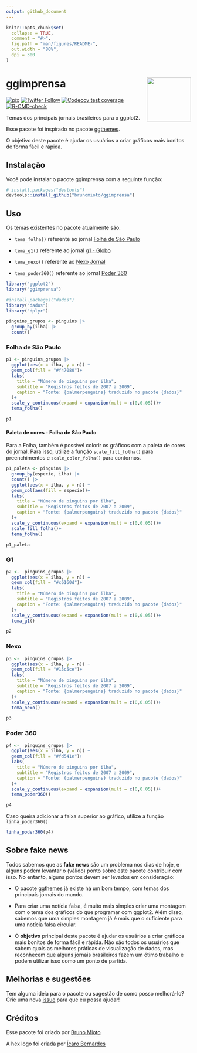 ```yaml
---
output: github_document
---
```


<!-- README.md is generated from README.Rmd. Please edit that file -->

```r
knitr::opts_chunk$set(
  collapse = TRUE,
  comment = "#>",
  fig.path = "man/figures/README-",
  out.width = "80%",
  dpi = 300
)
```

# **ggimprensa** <img src="man/figures/logo.png" align="right" height="120" />

<!-- badges: start -->
[![pix](https://img.shields.io/badge/Apoie%20com-PIX-brightgreen)](https://www.brunomioto.com.br/pix)
[![Twitter Follow](https://img.shields.io/twitter/follow/BrunoHMioto?color=%2315202B&label=Seguir%20%40BrunoHMioto&style=social)](https://twitter.com/BrunoHMioto)
[![Codecov test coverage](https://codecov.io/gh/brunomioto/ggimprensa/branch/master/graph/badge.svg)](https://app.codecov.io/gh/brunomioto/ggimprensa?branch=master)
[![R-CMD-check](https://github.com/brunomioto/ggimprensa/actions/workflows/R-CMD-check.yaml/badge.svg)](https://github.com/brunomioto/ggimprensa/actions/workflows/R-CMD-check.yaml)
<!-- badges: end -->

Temas dos principais jornais brasileiros para o ggplot2.

Esse pacote foi inspirado no pacote [ggthemes](https://github.com/jrnold/ggthemes).

O objetivo deste pacote é ajudar os usuários a criar gráficos mais bonitos de forma fácil e rápida.

## Instalação

Você pode instalar o pacote ggimprensa com a seguinte função:

``` r
# install.packages("devtools")
devtools::install_github("brunomioto/ggimprensa")
```

## Uso

Os temas existentes no pacote atualmente são:

- `tema_folha()` referente ao jornal [Folha de São Paulo](https://www.folha.uol.com.br/)  

- `tema_g1()` referente ao jornal [g1 - Globo](https://g1.globo.com/)

- `tema_nexo()` referente ao [Nexo Jornal](https://www.nexojornal.com.br/)

- `tema_poder360()` referente ao jornal [Poder 360](https://www.poder360.com.br/)

```r
library("ggplot2")
library("ggimprensa")
```

```r
#install.packages("dados")
library("dados")
library("dplyr")

pinguins_grupos <- pinguins |> 
  group_by(ilha) |>  
  count()
```


### Folha de São Paulo

```r
p1 <- pinguins_grupos |> 
  ggplot(aes(x = ilha, y = n)) +
  geom_col(fill = "#f47080")+
  labs(
    title = "Número de pinguins por ilha",
    subtitle = "Registros feitos de 2007 a 2009",
    caption = "Fonte: {palmerpenguins} traduzido no pacote {dados}"
  )+
  scale_y_continuous(expand = expansion(mult = c(0,0.05)))+
  tema_folha()

p1
```

#### Paleta de cores - Folha de São Paulo

Para a Folha, também é possível colorir os gráficos com a paleta de cores do jornal. 
Para isso, utilize a função `scale_fill_folha()` para preenchimentos e `scale_color_folha()` para contornos.

```r
p1_paleta <- pinguins |> 
  group_by(especie, ilha) |> 
  count() |> 
  ggplot(aes(x = ilha, y = n)) +
  geom_col(aes(fill = especie))+
  labs(
    title = "Número de pinguins por ilha",
    subtitle = "Registros feitos de 2007 a 2009",
    caption = "Fonte: {palmerpenguins} traduzido no pacote {dados}"
  )+
  scale_y_continuous(expand = expansion(mult = c(0,0.05)))+
  scale_fill_folha()+
  tema_folha()

p1_paleta
```

### G1

```r
p2 <-  pinguins_grupos |> 
  ggplot(aes(x = ilha, y = n)) +
  geom_col(fill = "#c6160d")+
  labs(
    title = "Número de pinguins por ilha",
    subtitle = "Registros feitos de 2007 a 2009",
    caption = "Fonte: {palmerpenguins} traduzido no pacote {dados}"
  )+
  scale_y_continuous(expand = expansion(mult = c(0,0.05)))+
  tema_g1()

p2
```

### Nexo

```r
p3 <-  pinguins_grupos |> 
  ggplot(aes(x = ilha, y = n)) +
  geom_col(fill = "#15c5ce")+
  labs(
    title = "Número de pinguins por ilha",
    subtitle = "Registros feitos de 2007 a 2009",
    caption = "Fonte: {palmerpenguins} traduzido no pacote {dados}"
  )+
  scale_y_continuous(expand = expansion(mult = c(0,0.05)))+
  tema_nexo()

p3
```


### Poder 360

```r
p4 <-  pinguins_grupos |> 
  ggplot(aes(x = ilha, y = n)) +
  geom_col(fill = "#fd541e")+
  labs(
    title = "Número de pinguins por ilha",
    subtitle = "Registros feitos de 2007 a 2009",
    caption = "Fonte: {palmerpenguins} traduzido no pacote {dados}"
  )+
  scale_y_continuous(expand = expansion(mult = c(0,0.05)))+
  tema_poder360()

p4
```

Caso queira adicionar a faixa superior ao gráfico, utilize a função `linha_poder360()`
```r
linha_poder360(p4)
```

## Sobre fake news

Todos sabemos que as **fake news** são um problema nos dias de hoje, e alguns podem levantar o (válido) ponto sobre este pacote contribuir com isso.
No entanto, alguns pontos devem ser levados em consideração:

- O pacote [ggthemes](https://github.com/jrnold/ggthemes) já existe há um bom tempo, com temas dos principais jornais do mundo.

- Para criar uma notícia falsa, é muito mais simples criar uma montagem com o tema dos gráficos do que programar com ggplot2. Além disso, sabemos que uma simples montagem já é mais que o suficiente para uma notícia falsa circular.

- O **objetivo** principal deste pacote é ajudar os usuários a criar gráficos mais bonitos de forma fácil e rápida. Não são todos os usuários que sabem quais as melhores práticas de visualização de dados, mas reconhecem que alguns jornais brasileiros fazem um ótimo trabalho e podem utilizar isso como um ponto de partida.

## Melhorias e sugestões

Tem alguma ideia para o pacote ou sugestão de como posso melhorá-lo? Crie uma nova [issue](https://github.com/brunomioto/ggimprensa/issues) para que eu possa ajudar!

## Créditos

Esse pacote foi criado por [Bruno Mioto](https://twitter.com/BrunoHMioto)

A hex logo foi criada por [Ícaro Bernardes](https://twitter.com/IcaroBSC)
